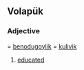 ==Volapük==

===Adjective===
{{infl|vo|adjective}} = [[benodugoylik]] =  [[kulivik]] 

# [[educated]]